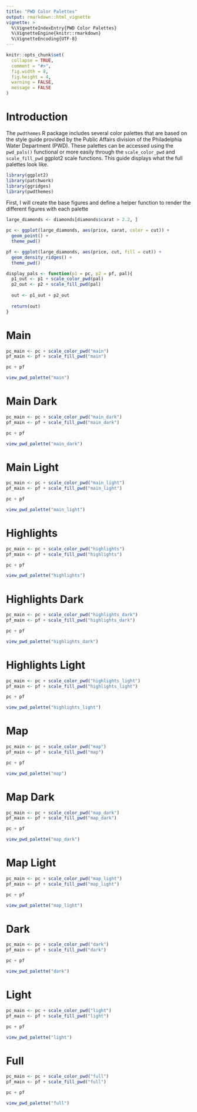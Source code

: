 ```yaml
---
title: "PWD Color Palettes"
output: rmarkdown::html_vignette
vignette: >
  %\VignetteIndexEntry{PWD Color Palettes}
  %\VignetteEngine{knitr::rmarkdown}
  %\VignetteEncoding{UTF-8}
---
```


```r
knitr::opts_chunk$set(
  collapse = TRUE,
  comment = "#>",
  fig.width = 8, 
  fig.height = 4,
  warning = FALSE,
  message = FALSE
)
```

# Introduction

The `pwdthemes` R package includes several color palettes that are based on the style guide provided by the Public Affairs division of the Philadelphia Water Department (PWD). These palettes can be accessed using the `pwd_pals()` functional or more easily through the `scale_color_pwd` and `scale_fill_pwd` ggplot2 scale functions. This guide displays what the full palettes look like. 

```r
library(ggplot2)
library(patchwork)
library(ggridges)
library(pwdthemes)
```

First, I will create the base figures and define a helper function to render the different figures with each palette
```r
large_diamonds <- diamonds[diamonds$carat > 2.2, ]

pc <- ggplot(large_diamonds, aes(price, carat, color = cut)) + 
  geom_point() + 
  theme_pwd()

pf <- ggplot(large_diamonds, aes(price, cut, fill = cut)) + 
  geom_density_ridges() + 
  theme_pwd()

display_pals <- function(p1 = pc, p2 = pf, pal){
  p1_out <- p1 + scale_color_pwd(pal)
  p2_out <- p2 + scale_fill_pwd(pal)
  
  out <- p1_out + p2_out
  
  return(out)
}

```

\newpage

# Main 

```r
pc_main <- pc + scale_color_pwd("main")
pf_main <- pf + scale_fill_pwd("main")

pc + pf

view_pwd_palette("main")
```

\newpage
# Main Dark

```r
pc_main <- pc + scale_color_pwd("main_dark")
pf_main <- pf + scale_fill_pwd("main_dark")

pc + pf

view_pwd_palette("main_dark")
```

\newpage
# Main Light

```r
pc_main <- pc + scale_color_pwd("main_light")
pf_main <- pf + scale_fill_pwd("main_light")

pc + pf

view_pwd_palette("main_light")
```

\newpage
# Highlights 

```r
pc_main <- pc + scale_color_pwd("highlights")
pf_main <- pf + scale_fill_pwd("highlights")

pc + pf

view_pwd_palette("highlights")
```

\newpage
# Highlights Dark

```r
pc_main <- pc + scale_color_pwd("highlights_dark")
pf_main <- pf + scale_fill_pwd("highlights_dark")

pc + pf

view_pwd_palette("highlights_dark")
```

\newpage
# Highlights Light

```r
pc_main <- pc + scale_color_pwd("highlights_light")
pf_main <- pf + scale_fill_pwd("highlights_light")

pc + pf

view_pwd_palette("highlights_light")
```

\newpage
# Map 

```r
pc_main <- pc + scale_color_pwd("map")
pf_main <- pf + scale_fill_pwd("map")

pc + pf

view_pwd_palette("map")
```

\newpage
# Map Dark

```r
pc_main <- pc + scale_color_pwd("map_dark")
pf_main <- pf + scale_fill_pwd("map_dark")

pc + pf

view_pwd_palette("map_dark")
```

\newpage
# Map Light 

```r
pc_main <- pc + scale_color_pwd("map_light")
pf_main <- pf + scale_fill_pwd("map_light")

pc + pf

view_pwd_palette("map_light")
```

\newpage
# Dark

```r
pc_main <- pc + scale_color_pwd("dark")
pf_main <- pf + scale_fill_pwd("dark")

pc + pf

view_pwd_palette("dark")
```

\newpage
# Light

```r
pc_main <- pc + scale_color_pwd("light")
pf_main <- pf + scale_fill_pwd("light")

pc + pf

view_pwd_palette("light")
```

\newpage
# Full

```r
pc_main <- pc + scale_color_pwd("full")
pf_main <- pf + scale_fill_pwd("full")

pc + pf

view_pwd_palette("full")
```
